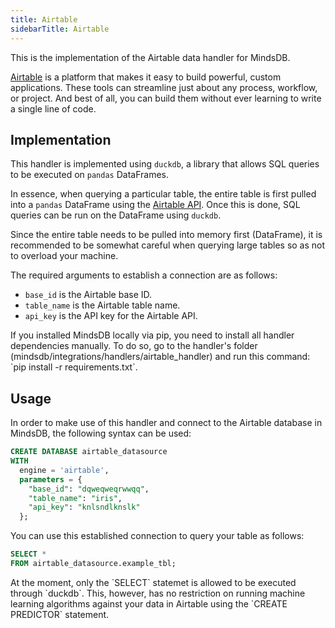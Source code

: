```yaml
---
title: Airtable
sidebarTitle: Airtable
---
```


This is the implementation of the Airtable data handler for MindsDB.

[Airtable](https://www.airtable.com/lp/campaign/database) is a platform that makes it easy to build powerful, custom applications. These tools can streamline just about any process, workflow, or project. And best of all, you can build them without ever learning to write a single line of code.

## Implementation

This handler is implemented using `duckdb`, a library that allows SQL queries to be executed on `pandas` DataFrames.

In essence, when querying a particular table, the entire table is first pulled into a `pandas` DataFrame using the [Airtable API](https://airtable.com/api). Once this is done, SQL queries can be run on the DataFrame using `duckdb`.

<Tip>
Since the entire table needs to be pulled into memory first (DataFrame), it is recommended to be somewhat careful when querying large tables so as not to overload your machine.
</Tip>

The required arguments to establish a connection are as follows:

* `base_id` is the Airtable base ID.
* `table_name` is the Airtable table name.
* `api_key` is the API key for the Airtable API.

<Tip>
If you installed MindsDB locally via pip, you need to install all handler dependencies manually. To do so, go to the handler's folder (mindsdb/integrations/handlers/airtable_handler) and run this command: `pip install -r requirements.txt`.
</Tip>

## Usage

In order to make use of this handler and connect to the Airtable database in MindsDB, the following syntax can be used:

```sql
CREATE DATABASE airtable_datasource
WITH
  engine = 'airtable',
  parameters = {
    "base_id": "dqweqweqrwwqq",
    "table_name": "iris",
    "api_key": "knlsndlknslk"
  };
```

You can use this established connection to query your table as follows:

```sql
SELECT *
FROM airtable_datasource.example_tbl;
```

<Warning>
At the moment, only the `SELECT` statemet is allowed to be executed through `duckdb`. This, however, has no restriction on running machine learning algorithms against your data in Airtable using the `CREATE PREDICTOR` statement.
</Warning>
